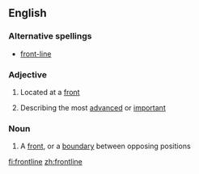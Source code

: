 ==English==

===Alternative spellings===
*[[front-line]]

===Adjective===
{{en-adj|-}}

#{{military}} Located at a [[front]]
# Describing the most [[advanced]] or [[important]]

===Noun===
{{en-noun}}

#{{military}} A [[front]], or a [[boundary]] between opposing positions

[[fi:frontline]]
[[zh:frontline]]